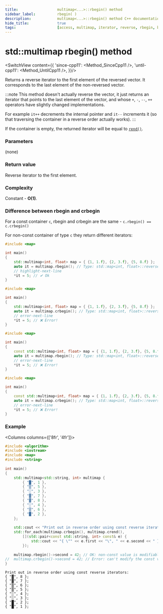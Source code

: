 ```yaml
---
title:					multimap<...>::rbegin() method
sidebar_label:			rbegin( )
description:		    multimap<...>::rbegin() method C++ documentation
hide_title:				true
tags:					[access, multimap, iterator, reverse, rbegin, begin]
---
```



<!-- Terms -->

<!----------------- Codes ---------------------->

<!-- rbegin() -->

# std::multimap rbegin() method

<SwitchView content={{
        'since-cpp11': <Method_SinceCpp11 />,
        'until-cpp11': <Method_UntilCpp11 />,
    }}/>

Returns a <Tooltip title={Term_ContAlias_ReverseIterator}>reverse iterator</Tooltip> to the first element of the reversed vector.
It corresponds to the last element of the non-reversed vector.

:::note
This method doesn't actually reverse the vector, it just returns an iterator that points to the last element of the vector,
and whose `+`, `-`, `--`, `++` operators have slightly changed implementations.

For example `it++` decrements the internal pointer and `it--` increments it (so that traversing the container in a reverse order actually works).
:::

If the container is empty, the returned iterator will be equal to [`rend()`](/docs/std/containers/maps/multimap/rend).

### Parameters

(none)

### Return value

Reverse iterator to the first element.

### Complexity

Constant - **O(1)**.

### Difference between rbegin and crbegin

For a const container `c`, rbegin and crbegin are the same - `c.rbegin() == c.crbegin()`

For non-const container of type `c` they return different iterators:

<Tabs>
<TabItem value="non-const-container" label="Non const container" default>

<Tabs>
<TabItem value="rbegin" label="rbegin" default>

```cpp
#include <map>

int main()
{
    std::multimap<int, float> map = { {1, 1.f}, {2, 3.f}, {5, 8.f} };
    auto it = multimap.rbegin(); // Type: std::map<int, float>::reverse_iterator
    // highlight-next-line
    *it = 5; // ✔ Ok
}
```

</TabItem>
<TabItem value="crbegin" label="crbegin" default>

```cpp
#include <map>

int main()
{
    std::multimap<int, float> map = { {1, 1.f}, {2, 3.f}, {5, 8.f} };
    auto it = multimap.crbegin(); // Type: std::map<int, float>::reverse_const_iterator
    // error-next-line
    *it = 5; // ❌ Error! 
}
```

</TabItem>
</Tabs>

</TabItem>
<TabItem value="const-container" label="Const container">

<Tabs>
<TabItem value="rbegin" label="rbegin" default>

```cpp
#include <map>

int main()
{
    const std::multimap<int, float> map = { {1, 1.f}, {2, 3.f}, {5, 8.f} };
    auto it = multimap.rbegin(); // Type: std::map<int, float>::reverse_const_iterator
    // error-next-line
    *it = 5; // ❌ Error! 
}
```

</TabItem>
<TabItem value="crbegin" label="crbegin" default>

```cpp
#include <map>

int main()
{
    const std::multimap<int, float> map = { {1, 1.f}, {2, 3.f}, {5, 8.f} };
    auto it = multimap.crbegin(); // Type: std::map<int, float>::reverse_const_iterator
    // error-next-line
    *it = 5; // ❌ Error! 
}
```

</TabItem>
</Tabs>

</TabItem>
</Tabs>

### Example

<Columns columns={['8fr', '4fr']}>
<div>

```cpp title='Main.cpp' showLineNumbers
#include <algorithm>
#include <iostream>
#include <map>
#include <string>
 
int main()
{
    std::multimap<std::string, int> multimap {
        { "█", 1 },
        { "▒", 5 },
        { "░", 3 },
        { "▓", 7 },
        { "▓", 8 },
        { "░", 4 },
        { "▒", 6 },
        { "█", 2 },
    };
 
    std::cout << "Print out in reverse order using const reverse iterators:\n";
    std::for_each(multimap.crbegin(), multimap.crend(),
        [](std::pair<const std::string, int> const& e) {
            std::cout << "{ \"" << e.first << "\", " << e.second << " };\n";
        });
 
    multimap.rbegin()->second = 42; // OK: non-const value is modifiable
//  multimap.crbegin()->second = 42; // Error: can't modify the const value
}
```

</div>
<div>

```plaintext title="Output"
Print out in reverse order using const reverse iterators:
{ "▓", 8 };
{ "▓", 7 };
{ "▒", 6 };
{ "▒", 5 };
{ "░", 4 };
{ "░", 3 };
{ "█", 2 };
{ "█", 1 };
```

</div>
</Columns>
